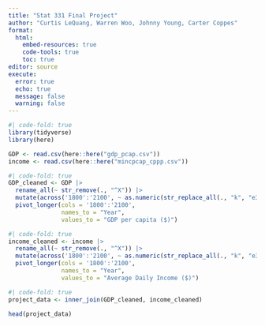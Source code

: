 ```yaml
---
title: "Stat 331 Final Project"
author: "Curtis LeQuang, Warren Woo, Johnny Young, Carter Coppes"
format: 
  html:
    embed-resources: true
    code-tools: true
    toc: true
editor: source
execute: 
  error: true
  echo: true
  message: false
  warning: false
---
```


```r
#| code-fold: true
library(tidyverse)
library(here)

GDP <- read.csv(here::here("gdp_pcap.csv"))
income <- read.csv(here::here("mincpcap_cppp.csv"))
```

```r
#| code-fold: true
GDP_cleaned <- GDP |>
  rename_all(~ str_remove(., "^X")) |>
  mutate(across('1800':'2100', ~ as.numeric(str_replace_all(., "k", "e3")))) |>
  pivot_longer(cols = '1800':'2100',
               names_to = "Year",
               values_to = "GDP per capita ($)")
```

```r
#| code-fold: true
income_cleaned <- income |>
  rename_all(~ str_remove(., "^X")) |>
  mutate(across('1800':'2100', ~ as.numeric(str_replace_all(., "k", "e3")))) |>
  pivot_longer(cols = '1800':'2100',
               names_to = "Year",
               values_to = "Average Daily Income ($)")
```

```r
#| code-fold: true
project_data <- inner_join(GDP_cleaned, income_cleaned)

head(project_data)
```